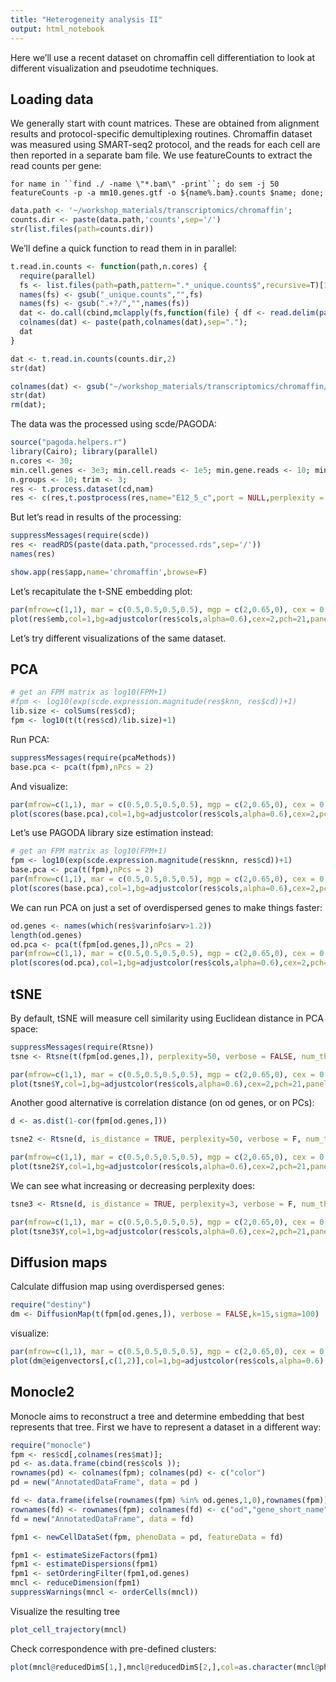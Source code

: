 ```yaml
---
title: "Heterogeneity analysis II"
output: html_notebook
---
```


Here we'll use a recent dataset on chromaffin cell differentiation to look at different visualization and pseudotime techniques.

## Loading data
We generally start with count matrices. These are obtained from alignment results and protocol-specific demultiplexing routines. Chromaffin dataset was measured using SMART-seq2 protocol, and the reads for each cell are then reported in a separate bam file. We use featureCounts to extract the read counts per gene:

`for name in ``find ./ -name \"*.bam\" -print``; do sem -j 50 featureCounts -p -a mm10.genes.gtf -o ${name%.bam}.counts $name; done;`


```r
data.path <- '~/workshop_materials/transcriptomics/chromaffin';
counts.dir <- paste(data.path,'counts',sep='/')
str(list.files(path=counts.dir))
```

We'll define a quick function to read them in in parallel:
```r
t.read.in.counts <- function(path,n.cores) {
  require(parallel)
  fs <- list.files(path=path,pattern=".*_unique.counts$",recursive=T)[1:6]
  names(fs) <- gsub("_unique.counts","",fs)
  names(fs) <- gsub(".+?/","",names(fs))
  dat <- do.call(cbind,mclapply(fs,function(file) { df <- read.delim(paste(path,file,sep="/"),header=F,stringsAsFactors=F,skip=2); x <- df[,7]; names(x) <- df[,1]; x;},mc.cores=n.cores))
  colnames(dat) <- paste(path,colnames(dat),sep=".");
  dat
}
```

```r
dat <- t.read.in.counts(counts.dir,2)
str(dat)
```

```r
colnames(dat) <- gsub("~/workshop_materials/transcriptomics/chromaffin/counts.","",colnames(dat))
str(dat)
rm(dat);
```

The data was the processed using scde/PAGODA:
```r
source("pagoda.helpers.r")
library(Cairo); library(parallel)
n.cores <- 30;
min.cell.genes <- 3e3; min.cell.reads <- 1e5; min.gene.reads <- 10; min.gene.cells <- 5; min.nonfailed <- 8;
n.groups <- 10; trim <- 3;
res <- t.process.dataset(cd,nam)
res <- c(res,t.postprocess(res,name="E12_5_c",port = NULL,perplexity = 10,include.aspects = TRUE,distance.threshold = 0.9, n.clusters = 5, top.aspects = 7,return.details=T))
```


But let's read in results of the processing:
```r
suppressMessages(require(scde))
res <- readRDS(paste(data.path,"processed.rds",sep='/'))
names(res)
```

```r
show.app(res$app,name='chromaffin',browse=F)
```

Let's recapitulate the t-SNE embedding plot:
```r
par(mfrow=c(1,1), mar = c(0.5,0.5,0.5,0.5), mgp = c(2,0.65,0), cex = 0.9);
plot(res$emb,col=1,bg=adjustcolor(res$cols,alpha=0.6),cex=2,pch=21,panel.first=grid(),axes=F); box();
```

Let's try different visualizations of the same dataset. 


## PCA

```r
# get an FPM matrix as log10(FPM+1)
#fpm <- log10(exp(scde.expression.magnitude(res$knn, res$cd))+1)
lib.size <- colSums(res$cd);
fpm <- log10(t(t(res$cd)/lib.size)+1)
```

Run PCA:
```r
suppressMessages(require(pcaMethods))
base.pca <- pca(t(fpm),nPcs = 2)
```

And visualize:
```r
par(mfrow=c(1,1), mar = c(0.5,0.5,0.5,0.5), mgp = c(2,0.65,0), cex = 0.9);
plot(scores(base.pca),col=1,bg=adjustcolor(res$cols,alpha=0.6),cex=2,pch=21,panel.first=grid(),axes=F); box();
```

Let's use PAGODA library size estimation instead:
```r
# get an FPM matrix as log10(FPM+1)
fpm <- log10(exp(scde.expression.magnitude(res$knn, res$cd))+1)
base.pca <- pca(t(fpm),nPcs = 2)
par(mfrow=c(1,1), mar = c(0.5,0.5,0.5,0.5), mgp = c(2,0.65,0), cex = 0.9);
plot(scores(base.pca),col=1,bg=adjustcolor(res$cols,alpha=0.6),cex=2,pch=21,panel.first=grid(),axes=F); box();
```

We can run PCA on just a set of overdispersed genes to make things faster:
```r
od.genes <- names(which(res$varinfo$arv>1.2))
length(od.genes)
od.pca <- pca(t(fpm[od.genes,]),nPcs = 2)
par(mfrow=c(1,1), mar = c(0.5,0.5,0.5,0.5), mgp = c(2,0.65,0), cex = 0.9);
plot(scores(od.pca),col=1,bg=adjustcolor(res$cols,alpha=0.6),cex=2,pch=21,panel.first=grid(),axes=F); box();
```


## tSNE 

By default, tSNE will measure cell similarity using Euclidean distance in PCA space:
```r
suppressMessages(require(Rtsne))
tsne <- Rtsne(t(fpm[od.genes,]), perplexity=50, verbose = FALSE, num_threads=2) 
```

```r
par(mfrow=c(1,1), mar = c(0.5,0.5,0.5,0.5), mgp = c(2,0.65,0), cex = 0.9);
plot(tsne$Y,col=1,bg=adjustcolor(res$cols,alpha=0.6),cex=2,pch=21,panel.first=grid(),axes=F); box();
```

Another good alternative is correlation distance (on od genes, or on PCs):
```r
d <- as.dist(1-cor(fpm[od.genes,]))
```

```r
tsne2 <- Rtsne(d, is_distance = TRUE, perplexity=50, verbose = F, num_threads=2) 
```

```r
par(mfrow=c(1,1), mar = c(0.5,0.5,0.5,0.5), mgp = c(2,0.65,0), cex = 0.9);
plot(tsne2$Y,col=1,bg=adjustcolor(res$cols,alpha=0.6),cex=2,pch=21,panel.first=grid(),axes=F); box();
```

We can see what increasing or decreasing perplexity does:
```r
tsne3 <- Rtsne(d, is_distance = TRUE, perplexity=3, verbose = F, num_threads=2) 
```

```r
par(mfrow=c(1,1), mar = c(0.5,0.5,0.5,0.5), mgp = c(2,0.65,0), cex = 0.9);
plot(tsne3$Y,col=1,bg=adjustcolor(res$cols,alpha=0.6),cex=2,pch=21,panel.first=grid(),axes=F); box();
```

## Diffusion maps

Calculate diffusion map using overdispersed genes:
```r
require("destiny")
dm <- DiffusionMap(t(fpm[od.genes,]), verbose = FALSE,k=15,sigma=100)
```

visualize:
```r
par(mfrow=c(1,1), mar = c(0.5,0.5,0.5,0.5), mgp = c(2,0.65,0), cex = 0.9);
plot(dm@eigenvectors[,c(1,2)],col=1,bg=adjustcolor(res$cols,alpha=0.6),cex=2,pch=21,panel.first=grid(),axes=F); box();
```


## Monocle2

Monocle aims to reconstruct a tree and determine embedding that best represents that tree.
First we have to represent a dataset in a different way:
```r
require("monocle")
fpm <- res$cd[,colnames(res$mat)];
pd <- as.data.frame(cbind(res$cols ));
rownames(pd) <- colnames(fpm); colnames(pd) <- c("color")
pd = new("AnnotatedDataFrame", data = pd )

fd <- data.frame(ifelse(rownames(fpm) %in% od.genes,1,0),rownames(fpm));
rownames(fd) <- rownames(fpm); colnames(fd) <- c("od","gene_short_name")
fd = new("AnnotatedDataFrame", data = fd)

fpm1 <- newCellDataSet(fpm, phenoData = pd, featureData = fd)
```

```r
fpm1 <- estimateSizeFactors(fpm1)
fpm1 <- estimateDispersions(fpm1)
fpm1 <- setOrderingFilter(fpm1,od.genes)
mncl <- reduceDimension(fpm1)
suppressWarnings(mncl <- orderCells(mncl))
```

Visualize the resulting tree
```r
plot_cell_trajectory(mncl)
```

Check correspondence with pre-defined clusters:
```r
plot(mncl@reducedDimS[1,],mncl@reducedDimS[2,],col=as.character(mncl@phenoData@data$col))
```

